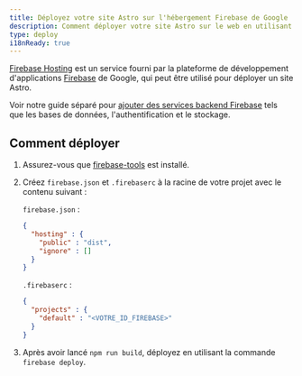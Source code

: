 ```yaml
---
title: Déployez votre site Astro sur l'hébergement Firebase de Google
description: Comment déployer votre site Astro sur le web en utilisant l'hébergement Firebase de Google.
type: deploy
i18nReady: true
---
```


[Firebase Hosting](https://firebase.google.com/products/hosting) est un service fourni par la plateforme de développement d'applications [Firebase](https://firebase.google.com/) de Google, qui peut être utilisé pour déployer un site Astro. 

Voir notre guide séparé pour [ajouter des services backend Firebase](/fr/guides/backend/google-firebase/) tels que les bases de données, l'authentification et le stockage.

## Comment déployer

1. Assurez-vous que [firebase-tools](https://www.npmjs.com/package/firebase-tools) est installé.

2. Créez `firebase.json` et `.firebaserc` à la racine de votre projet avec le contenu suivant :

   `firebase.json` :

   ```json
   {
     "hosting" : {
       "public" : "dist",
       "ignore" : []
     }
   }
   ```

   `.firebaserc` :

   ```json
   {
     "projects" : {
       "default" : "<VOTRE_ID_FIREBASE>"
     }
   }
   ```

3. Après avoir lancé `npm run build`, déployez en utilisant la commande `firebase deploy`.
